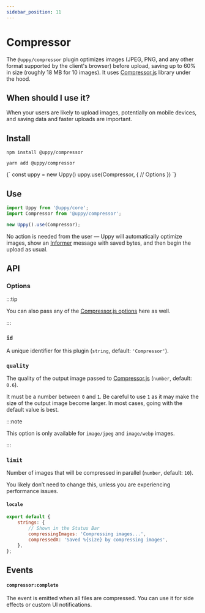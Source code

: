 ```yaml
---
sidebar_position: 11
---
```


# Compressor

The `@uppy/compressor` plugin optimizes images (JPEG, PNG, and any other format supported by the client's browser) before upload, saving
up to 60% in size (roughly 18 MB for 10 images). It uses
[Compressor.js][] library under the
hood.

## When should I use it?

When your users are likely to upload images, potentially on mobile devices, and
saving data and faster uploads are important.

## Install

<Tabs>
  <TabItem value="npm" label="NPM" default>

```shell
npm install @uppy/compressor
```

  </TabItem>

  <TabItem value="yarn" label="Yarn">

```shell
yarn add @uppy/compressor
```

  </TabItem>

  <TabItem value="cdn" label="CDN">
    <UppyCdnExample>
      {`
        const uppy = new Uppy()
        uppy.use(Compressor, {
          // Options
        })
      `}
    </UppyCdnExample>
  </TabItem>
</Tabs>

## Use

```js
import Uppy from '@uppy/core';
import Compressor from '@uppy/compressor';

new Uppy().use(Compressor);
```

No action is needed from the user — Uppy will automatically optimize images,
show an [Informer](/docs/user-interfaces/elements/informer) message with saved
bytes, and then begin the upload as usual.

## API

### Options

:::tip 

You can also pass any of the
[Compressor.js options][]
here as well. 

:::

### `id`

A unique identifier for this plugin (`string`, default: `'Compressor'`).

### `quality`

The quality of the output image passed to
[Compressor.js][] (`number`,
default: `0.6`).

It must be a number between `0` and `1`. Be careful to use `1` as it may make
the size of the output image become larger. In most cases, going with the
default value is best.

:::note 

This option is only available for `image/jpeg` and `image/webp` images.

:::

### `limit`

Number of images that will be compressed in parallel (`number`, default: `10`).

You likely don’t need to change this, unless you are experiencing performance
issues.

#### `locale`

```js
export default {
	strings: {
		// Shown in the Status Bar
		compressingImages: 'Compressing images...',
		compressedX: 'Saved %{size} by compressing images',
	},
};
```

## Events

#### `compressor:complete`

The event is emitted when all files are compressed. You can use it for side
effects or custom UI notifications.

[Compressor.js]: https://github.com/fengyuanchen/compressorjs
[Compressor.js options]: https://github.com/fengyuanchen/compressorjs#options
